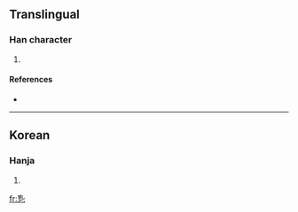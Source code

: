 ==Translingual==

===Han character===
{{Han char|rn=5|rad=乙|as=08|sn=9|four=|canj=月山弓 (BUN)}}

# {{defn|Han}}

====References====
* {{Han ref|kx=0084.241|dkj=|dj=|hdz=|uh=3420|ud=13344|bh=|bd=}}

----

==Korean==

===Hanja===
{{ko-hanja|hangeul=율|rv=yul|mr=yul|y=yul}}

# {{defn|Korean}}

[[fr:㐠]]
